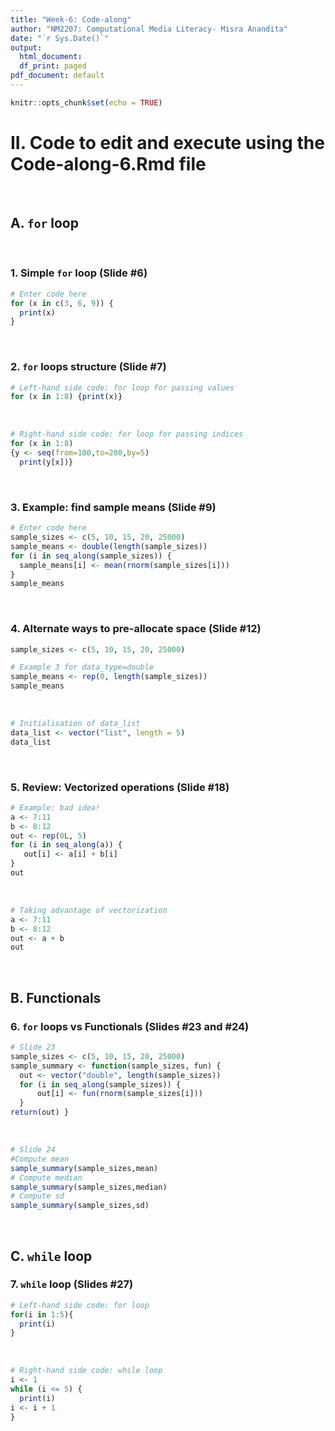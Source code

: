 ```yaml
---
title: "Week-6: Code-along"
author: "NM2207: Computational Media Literacy- Misra Anandita"
date: "`r Sys.Date()`"
output:
  html_document:
  df_print: paged
pdf_document: default
---
```


```r
knitr::opts_chunk$set(echo = TRUE)
```

# II. Code to edit and execute using the Code-along-6.Rmd file 
<br>

## A. `for` loop
<br>

### 1. Simple `for` loop (Slide #6)

```r
# Enter code here
for (x in c(3, 6, 9)) { 
  print(x)
}
```
<br>

### 2. `for` loops structure (Slide #7)

```r
# Left-hand side code: for loop for passing values
for (x in 1:8) {print(x)}

```
<br>
```r
# Right-hand side code: for loop for passing indices
for (x in 1:8)
{y <- seq(from=100,to=200,by=5) 
  print(y[x])}
```
<br>

### 3. Example: find sample means (Slide #9)

```r
# Enter code here
sample_sizes <- c(5, 10, 15, 20, 25000)
sample_means <- double(length(sample_sizes))
for (i in seq_along(sample_sizes)) { 
  sample_means[i] <- mean(rnorm(sample_sizes[i]))
}
sample_means
```
<br>

### 4. Alternate ways to pre-allocate space (Slide #12)

```r
sample_sizes <- c(5, 10, 15, 20, 25000)

# Example 3 for data_type=double
sample_means <- rep(0, length(sample_sizes))
sample_means
```
<br>

```r
# Initialisation of data_list
data_list <- vector("list", length = 5)
data_list
```
<br>

### 5. Review: Vectorized operations (Slide #18)

```r
# Example: bad idea!
a <- 7:11
b <- 8:12
out <- rep(0L, 5)
for (i in seq_along(a)) {
   out[i] <- a[i] + b[i]
}
out
```
<br>

```r
# Taking advantage of vectorization
a <- 7:11
b <- 8:12
out <- a + b 
out
```
<br>

## B. Functionals

### 6. `for` loops vs Functionals (Slides #23 and #24)

```r
# Slide 23
sample_sizes <- c(5, 10, 15, 20, 25000)
sample_summary <- function(sample_sizes, fun) {
  out <- vector("double", length(sample_sizes))
  for (i in seq_along(sample_sizes)) {
      out[i] <- fun(rnorm(sample_sizes[i]))
  }
return(out) }
```
<br>

```r
# Slide 24
#Compute mean
sample_summary(sample_sizes,mean)
# Compute median
sample_summary(sample_sizes,median)
# Compute sd
sample_summary(sample_sizes,sd)
```
<br>

## C. `while` loop

### 7. `while` loop (Slides #27)

```r
# Left-hand side code: for loop
for(i in 1:5){
  print(i)
}

```
<br>

```r
# Right-hand side code: while loop
i <- 1
while (i <= 5) {
  print(i)
i <- i + 1 
}
```
<br>


